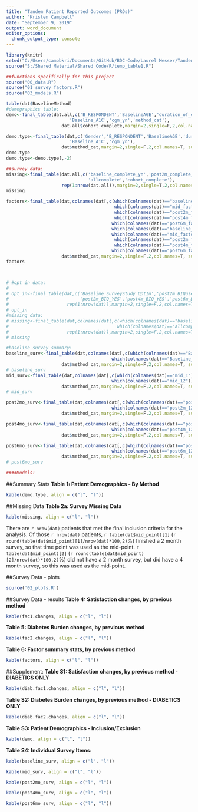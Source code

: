 ```yaml
---
title: "Tandem Patient Reported Outcomes (PROs)"
author: "Kristen Campbell"
date: "September 9, 2019"
output: word_document
editor_options: 
  chunk_output_type: console
---
```


```r
library(knitr)
setwd("C:/Users/campbkri/Documents/GitHub/BDC-Code/Laurel Messer/Tandem/Code")
source("S:/Shared Material/Shared Code/R/temp_table1.R")

##functions specifically for this project
source("00_data.R")
source("01_survey_factors.R")
source("03_models.R")

table(dat$BaselineMethod)
#demographics table:
demo<-final_table(dat.all,c('B_RESPONDENT','BaselineAGE','duration_of_diabetes_at_baseline_years',
                        'Baseline_A1C','cgm_yn','method_cat'),
                     dat.all$cohort_complete,margin=2,single=F,2,col.names=T, summary.stat='mean')

demo.type<-final_table(dat,c('Gender','B_RESPONDENT','BaselineAGE','duration_of_diabetes_at_baseline_years',
                        'Baseline_A1C','cgm_yn'),
                     dat$method_cat,margin=2,single=F,2,col.names=T, summary.stat='mean')
demo.type
demo.type<-demo.type[,-2]

##survey data:
missing<-final_table(dat.all,c('baseline_complete_yn','post2m_complete_yn', 'post4m_complete_yn','post6m_complete_yn',
                               'allcomplete','cohort_complete'),
                     rep(1:nrow(dat.all)),margin=2,single=T,2,col.names=T, summary.stat='median')
missing

factors<-final_table(dat,colnames(dat[,c(which(colnames(dat)=="baseline_factor1"),
                                         which(colnames(dat)=="mid_factor1"),
                                         which(colnames(dat)=="post2m_factor1"),
                                         which(colnames(dat)=="post4m_factor1"),
                                        which(colnames(dat)=="post6m_factor1"),
                                        which(colnames(dat)=="baseline_factor2"),
                                        which(colnames(dat)=="mid_factor2"),
                                         which(colnames(dat)=="post2m_factor2"),
                                         which(colnames(dat)=="post4m_factor2"),
                                        which(colnames(dat)=="post6m_factor2"))]),
                     dat$method_cat,margin=2,single=F,2,col.names=T, summary.stat='median')
factors



# #opt in data:
# 
# opt_in<-final_table(dat,c('Baseline_SurveyStudy_OptIn','post2m_BIQuse','post4m_BIQuse','post6m_BIQuse',
#                           'post2m_BIQ_YES','post4m_BIQ_YES','post6m_BIQ_YES'),
#                      rep(1:nrow(dat)),margin=2,single=F,2,col.names=T, summary.stat='median')
# opt_in
#missing data:
# missing<-final_table(dat,colnames(dat[,c(which(colnames(dat)=="baseline_num_complete"):
#                                         which(colnames(dat)=="allcomplete"))]),
#                      rep(1:nrow(dat)),margin=2,single=F,2,col.names=T, summary.stat='median')
# missing

#baseline survey summary:
baseline_surv<-final_table(dat,colnames(dat[,c(which(colnames(dat)=="Baseline_1"):
                                        which(colnames(dat)=="Baseline_12"))]),
                     dat$method_cat,margin=2,single=F,2,col.names=T, summary.stat='median')
# baseline_surv
mid_surv<-final_table(dat,colnames(dat[,c(which(colnames(dat)=="mid_1"):
                                        which(colnames(dat)=="mid_12"))]),
                     dat$method_cat,margin=2,single=F,2,col.names=T, summary.stat='median')
# mid_surv

post2mo_surv<-final_table(dat,colnames(dat[,c(which(colnames(dat)=="post2m_1"):
                                        which(colnames(dat)=="post2m_12"))]),
                     dat$method_cat,margin=2,single=F,2,col.names=T, summary.stat='median')

post4mo_surv<-final_table(dat,colnames(dat[,c(which(colnames(dat)=="post4m_1"):
                                        which(colnames(dat)=="post4m_12"))]),
                     dat$method_cat,margin=2,single=F,2,col.names=T, summary.stat='median')

post6mo_surv<-final_table(dat,colnames(dat[,c(which(colnames(dat)=="post6m_1"):
                                        which(colnames(dat)=="post6m_12"))]),
                     dat$method_cat,margin=2,single=F,2,col.names=T, summary.stat='median')
# post6mo_surv

####Models:

```


##Summary Stats
**Table 1: Patient Demographics - By Method**
```r
kable(demo.type, align = c("l", "l"))
```

##Missing Data
**Table 2a: Survey Missing Data**
```r
kable(missing, align = c("l", "l"))
```

There are `r nrow(dat)` patients that met the final inclusion criteria for the analysis. Of those `r nrow(dat)` patients, `r table(dat$mid_point)[1]` (`r round(table(dat$mid_point)[1]/nrow(dat)*100,2)`%) finished a 2 month survey, so that time point was used as the mid-point.  `r table(dat$mid_point)[2]` (`r round(table(dat$mid_point)[2]/nrow(dat)*100,2)`%) did not have a 2 month survey, but did have a 4 month survey, so this was used as the mid-point.

##Survey Data - plots
```r
source('02_plots.R')
```
##Survey Data - results
**Table 4: Satisfaction changes, by previous method**
```r
kable(fac1.changes, align = c("l", "l"))
```

**Table 5: Diabetes Burden changes, by previous method**
```r
kable(fac2.changes, align = c("l", "l"))
```

**Table 6: Factor summary stats, by previous method**
```r
kable(factors, align = c("l", "l"))
```

##Supplement:
**Table S1: Satisfaction changes, by previous method - DIABETICS ONLY**
```r
kable(diab.fac1.changes, align = c("l", "l"))
```

**Table S2: Diabetes Burden changes, by previous method - DIABETICS ONLY**
```r
kable(diab.fac2.changes, align = c("l", "l"))
```

**Table S3: Patient Demographics - Inclusion/Exclusion**
```r
kable(demo, align = c("l", "l"))
```

**Table S4: Individual Survey Items:**
```r
kable(baseline_surv, align = c("l", "l"))
```

```r
kable(mid_surv, align = c("l", "l"))
```

```r
kable(post2mo_surv, align = c("l", "l"))
```

```r
kable(post4mo_surv, align = c("l", "l"))
```

```r
kable(post6mo_surv, align = c("l", "l"))
```
